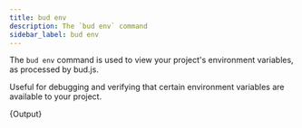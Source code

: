 ```yaml
---
title: bud env
description: The `bud env` command
sidebar_label: bud env
---
```



The `bud env` command is used to view your project's environment variables, as processed by bud.js.

Useful for debugging and verifying that certain environment variables are available to your project.

<CodeBlock title="$ bud env --help">{Output}</CodeBlock>
